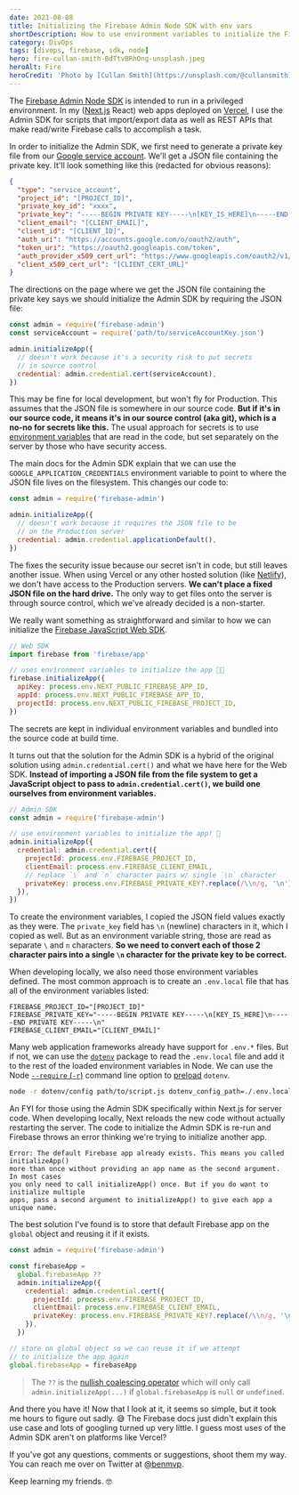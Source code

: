 ```yaml
---
date: 2021-08-08
title: Initializing the Firebase Admin Node SDK with env vars
shortDescription: How to use environment variables to initialize the Firebase Admin Node SDK with the private key instead of using the JSON file
category: DivOps
tags: [divops, firebase, sdk, node]
hero: fire-cullan-smith-BdTtvBRhOng-unsplash.jpeg
heroAlt: Fire
heroCredit: 'Photo by [Cullan Smith](https://unsplash.com/@cullansmith)'
---
```


The [Firebase Admin Node SDK](https://firebase.google.com/docs/admin/setup) is intended to run in a privileged environment. In my ([Next.js](https://nextjs.org/) React) web apps deployed on [Vercel](https://vercel.com/), I use the Admin SDK for scripts that import/export data as well as REST APIs that make read/write Firebase calls to accomplish a task.

In order to initialize the Admin SDK, we first need to generate a private key file from our [Google service account](https://console.firebase.google.com/u/0/project/_/settings/serviceaccounts/adminsdk). We'll get a JSON file containing the private key. It'll look something like this (redacted for obvious reasons):

```json {5}
{
  "type": "service_account",
  "project_id": "[PROJECT_ID]",
  "private_key_id": "xxxx",
  "private_key": "-----BEGIN PRIVATE KEY-----\n[KEY_IS_HERE]\n-----END PRIVATE KEY-----\n",
  "client_email": "[CLIENT_EMAIL]",
  "client_id": "[CLIENT_ID]",
  "auth_uri": "https://accounts.google.com/o/oauth2/auth",
  "token_uri": "https://oauth2.googleapis.com/token",
  "auth_provider_x509_cert_url": "https://www.googleapis.com/oauth2/v1/certs",
  "client_x509_cert_url": "[CLIENT_CERT_URL]"
}
```

The directions on the page where we get the JSON file containing the private key says we should initialize the Admin SDK by requiring the JSON file:

```js
const admin = require('firebase-admin')
const serviceAccount = require('path/to/serviceAccountKey.json')

admin.initializeApp({
  // doesn't work because it's a security risk to put secrets
  // in source control
  credential: admin.credential.cert(serviceAccount),
})
```

This may be fine for local development, but won't fly for Production. This assumes that the JSON file is somewhere in our source code. **But if it's in our source code, it means it's in our source control (aka git), which is a no-no for secrets like this.** The usual approach for secrets is to use [environment variables](https://vercel.com/docs/environment-variables) that are read in the code, but set separately on the server by those who have security access.

The main docs for the Admin SDK explain that we can use the `GOOGLE_APPLICATION_CREDENTIALS` environment variable to point to where the JSON file lives on the filesystem. This changes our code to:

```js
const admin = require('firebase-admin')

admin.initializeApp({
  // doesn't work because it requires the JSON file to be
  // on the Production server
  credential: admin.credential.applicationDefault(),
})
```

The fixes the security issue because our secret isn't in code, but still leaves another issue. When using Vercel or any other hosted solution (like [Netlify](https://www.netlify.com/)), we don't have access to the Production servers. **We can't place a fixed JSON file on the hard drive.** The only way to get files onto the server is through source control, which we've already decided is a non-starter.

We really want something as straightforward and similar to how we can initialize the [Firebase JavaScript Web SDK](https://firebase.google.com/docs/web/setup).

```js
// Web SDK
import firebase from 'firebase/app'

// uses environment variables to initialize the app 👍🏾
firebase.initializeApp({
  apiKey: process.env.NEXT_PUBLIC_FIREBASE_APP_ID,
  appId: process.env.NEXT_PUBLIC_FIREBASE_APP_ID,
  projectId: process.env.NEXT_PUBLIC_FIREBASE_PROJECT_ID,
})
```

The secrets are kept in individual environment variables and bundled into the source code at build time.

It turns out that the solution for the Admin SDK is a hybrid of the original solution using `admin.credential.cert()` and what we have here for the Web SDK. **Instead of importing a JSON file from the file system to get a JavaScript object to pass to `admin.credential.cert()`, we build one ourselves from environment variables.**

```js {9-10}
// Admin SDK
const admin = require('firebase-admin')

// use environment variables to initialize the app! 🎉
admin.initializeApp({
  credential: admin.credential.cert({
    projectId: process.env.FIREBASE_PROJECT_ID,
    clientEmail: process.env.FIREBASE_CLIENT_EMAIL,
    // replace `\` and `n` character pairs w/ single `\n` character
    privateKey: process.env.FIREBASE_PRIVATE_KEY?.replace(/\\n/g, '\n'),
  }),
})
```

To create the environment variables, I copied the JSON field values exactly as they were. The `private_key` field has `\n` (newline) characters in it, which I copied as well. But as an environment variable string, those are read as separate `\` and `n` characters. **So we need to convert each of those 2 character pairs into a single `\n` character for the private key to be correct.**

When developing locally, we also need those environment variables defined. The most common approach is to create an `.env.local` file that has all of the environment variables listed:

```
FIREBASE_PROJECT_ID="[PROJECT_ID]"
FIREBASE_PRIVATE_KEY="-----BEGIN PRIVATE KEY-----\n[KEY_IS_HERE]\n-----END PRIVATE KEY-----\n"
FIREBASE_CLIENT_EMAIL="[CLIENT_EMAIL]"
```

Many web application frameworks already have support for `.env.*` files. But if not, we can use the [`dotenv`](https://www.npmjs.com/package/dotenv) package to read the `.env.local` file and add it to the rest of the loaded environment variables in Node. We can use the Node [`--require` (`-r`)](https://nodejs.org/api/cli.html#cli_r_require_module) command line option to [preload](https://www.npmjs.com/package/dotenv#user-content-preload) `dotenv`.

```sh
node -r dotenv/config path/to/script.js dotenv_config_path=./.env.local
```

An FYI for those using the Admin SDK specifically within Next.js for server code. When developing locally, Next reloads the new code without actually restarting the server. The code to initialize the Admin SDK is re-run and Firebase throws an error thinking we're trying to initialize another app.

```
Error: The default Firebase app already exists. This means you called initializeApp()
more than once without providing an app name as the second argument. In most cases
you only need to call initializeApp() once. But if you do want to initialize multiple
apps, pass a second argument to initializeApp() to give each app a unique name.
```

The best solution I've found is to store that default Firebase app on the `global` object and reusing it if it exists.

```js {4,13-15}
const admin = require('firebase-admin')

const firebaseApp =
  global.firebaseApp ??
  admin.initializeApp({
    credential: admin.credential.cert({
      projectId: process.env.FIREBASE_PROJECT_ID,
      clientEmail: process.env.FIREBASE_CLIENT_EMAIL,
      privateKey: process.env.FIREBASE_PRIVATE_KEY?.replace(/\\n/g, '\n'),
    }),
  })

// store on global object so we can reuse it if we attempt
// to initialize the app again
global.firebaseApp = firebaseApp
```

> The `??` is the [nullish coalescing operator](https://developer.mozilla.org/en-US/docs/Web/JavaScript/Reference/Operators/Nullish_coalescing_operator) which will only call `admin.initializeApp(...)` if `global.firebaseApp` is `null` or `undefined`.

And there you have it! Now that I look at it, it seems so simple, but it took me hours to figure out sadly. 😅 The Firebase docs just didn't explain this use case and lots of googling turned up very little. I guess most uses of the Admin SDK aren't on platforms like Vercel?

If you've got any questions, comments or suggestions, shoot them my way. You can reach me over on Twitter at [@benmvp](https://twitter.com/benmvp).

Keep learning my friends. 🤓
